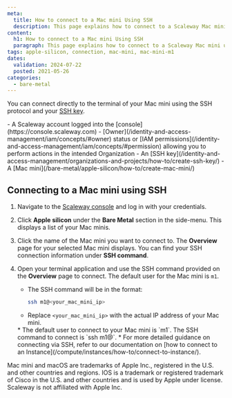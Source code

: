 ```yaml
---
meta:
  title: How to connect to a Mac mini Using SSH
  description: This page explains how to connect to a Scaleway Mac mini using SSH.
content:
  h1: How to connect to a Mac mini Using SSH
  paragraph: This page explains how to connect to a Scaleway Mac mini using SSH, providing step-by-step instructions and necessary requirements.
tags: apple-silicon, connection, mac-mini, mac-mini-m1
dates:
  validation: 2024-07-22
  posted: 2021-05-26
categories:
  - bare-metal
---
```


You can connect directly to the terminal of your Mac mini using the SSH protocol and your [SSH key](/console/account/concepts/#ssh-key).

<Macro id="requirements" />
- A Scaleway account logged into the [console](https://console.scaleway.com)
- [Owner](/identity-and-access-management/iam/concepts/#owner) status or [IAM permissions](/identity-and-access-management/iam/concepts/#permission) allowing you to perform actions in the intended Organization
- An [SSH key](/identity-and-access-management/organizations-and-projects/how-to/create-ssh-key/)
- A [Mac mini](/bare-metal/apple-silicon/how-to/create-mac-mini/)

## Connecting to a Mac mini using SSH

1. Navigate to the [Scaleway console](https://console.scaleway.com) and log in with your credentials.

2. Click **Apple silicon** under the **Bare Metal** section in the side-menu. This displays a list of your Mac minis.
   <Lightbox src="scaleway-list.webp" alt="List of Mac minis in Scaleway console" />

3. Click the name of the Mac mini you want to connect to. The **Overview** page for your selected Mac mini displays.
   <Message type="tip">
    You can find your SSH connection information under **SSH command**.
   </Message>
   <Lightbox src="scaleway-apple-silicon-ssh.webp" alt="SSH command details in Scaleway console" />

4. Open your terminal application and use the SSH command provided on the **Overview** page to connect. The default user for the Mac mini is `m1`.
   - The SSH command will be in the format:
     ```sh
     ssh m1@<your_mac_mini_ip>
     ```
   - Replace `<your_mac_mini_ip>` with the actual IP address of your Mac mini.

    <Message type="note">
      * The default user to connect to your Mac mini is `m1`. The SSH command to connect is `ssh m1@<your_mac_mini_ip>`.
      * For more detailed guidance on connecting via SSH, refer to our documentation on [how to connect to an Instance](/compute/instances/how-to/connect-to-instance/).
    </Message>

<Message type="note">
  Mac mini and macOS are trademarks of Apple Inc., registered in the U.S. and other countries and regions. IOS is a trademark or registered trademark of Cisco in the U.S. and other countries and is used by Apple under license. Scaleway is not affiliated with Apple Inc.
</Message>